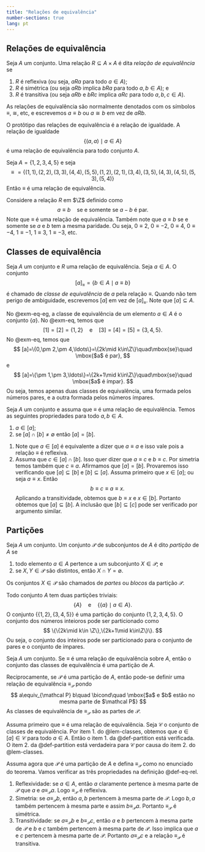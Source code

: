```yaml
---
title: "Relações de equivalência"
number-sections: true 
lang: pt
---
```


## Relações de equivalência

:::{#def-eq-rel}
Seja $A$ um conjunto. Uma relação $R\subseteq A\times A$ é dita *relação de equivalência* se 

1. $R$ é reflexiva (ou seja, $aRa$ para todo $a\in A$);
2. $R$ é simétrica (ou seja $aRb$ implica $bRa$ para todo $a,b\in A$); e
3. $R$ é transitiva (ou seja $aRb$ e $bRc$ implica $aRc$ para todo $a,b,c\in A$).

As relações de equivalência são normalmente denotados com os símbolos $\equiv$, $\cong$, etc, e escrevemos $a\equiv b$ ou $a\cong b$ em vez de $aRb$. 
:::

:::{#exm-eq-eg}
O protôtipo das relações de equivalência é a relação de igualdade. A relação de igualdade 
$$
\{(a,a)\mid a\in A\}
$$
é uma relação de equivalência para todo conjunto $A$. 
:::


:::{#exm-eq}
Seja $A=\{1,2,3,4,5\}$ e seja
$$
\equiv=\{(1,1),(2,2),(3,3),(4,4),(5,5),(1,2),(2,1),(3,4),(3,5),(4,3),(4,5),(5,3),(5,4)\}
$$ 
Então $\equiv$ é uma relação de equivalência. 
:::

:::{#exm-eq2}
Considere a relação $R$ em $\Z$ definido como 
$$
a\equiv b\quad\mbox{se e somente se $a-b$ é par}.
$$
Note que $\equiv$ é uma relação de equivalência. Também note que $a\equiv b$ se e somente se $a$ e $b$ tem a mesma paridade. Ou seja, $0\equiv 2$, $0\equiv -2$, $0\equiv 4$, $0\equiv -4$, $1\equiv -1$, $1\equiv 3$, $1\equiv -3$, etc. 
:::

## Classes de equivalência

:::{#def-class-eq}
Seja $A$ um conjunto e $R$ uma relação de equivalência. Seja  $a\in A$. O conjunto 
$$
[a]_\equiv=\{b\in A\mid a\equiv b\}
$$
é chamado de *classe de equivalência* de $a$ pela relação $\equiv$. Quando não tem perigo de ambiguidade, escrevemos $[a]$ em vez de $[a]_\equiv$. Note que $[a]\subseteq A$.  
:::

:::{#exm-classes}
No @exm-eq-eg, a classe de equivalência de um elemento $a\in A$ é o conjunto $\{a\}$. No @exm-eq, temos que 
$$
[1]=[2]=\{1,2\}\quad \mbox{e}\quad [3]=[4]=[5]=\{3,4,5\}.
$$
No @exm-eq, temos que 
$$
[a]=\{0,\pm 2,\pm 4,\ldots\}=\{2k\mid k\in\Z\}\quad\mbox{se}\quad \mbox{$a$ é par},
$$
e
$$
[a]=\{\pm 1,\pm 3,\ldots\}=\{2k+1\mid k\in\Z\}\quad\mbox{se}\quad \mbox{$a$ é ímpar}.
$$
Ou seja, temos apenas duas classes de equivalência, uma formada pelos números pares, e a outra formada pelos números ímpares.
:::


:::{#lem-classes}
Seja $A$ um conjunto e assuma que $\equiv$ é uma relação de equivalência. Temos as seguintes propriedades para todo $a,b\in A$. 

1. $a\in [a]$; 
2. se $[a]\cap [b]\neq \emptyset$ então $[a]=[b]$.
:::

:::{.proof}
1. Note que $a\in[a]$ é equivalente a dizer que $a\equiv a$ e isso vale pois a relação $\equiv$ é reflexiva. 
2. Assuma que $c\in [a]\cap [b]$. Isso quer dizer que $a\equiv c$ e $b\equiv c$. Por simetria temos também que $c\equiv a$. 
Afirmamos que $[a]=[b]$. Provaremos isso verificando que $[a]\subseteq [b]$ e $[b]\subseteq [a]$. Assuma primeiro que $x\in[a]$; ou seja $a\equiv x$. Então 
$$
b\equiv c\equiv a\equiv x.
$$ 
Aplicando a transitividade, obtemos que $b\equiv x$ e $x\in [b]$. Portanto obtemos que $[a]\subseteq [b]$.  A inclusão que $[b]\subseteq [c]$ pode ser verificado por argumento similar.
:::

## Partições

:::{#def-partition}
Seja $A$ um conjunto. Um conjunto $\mathcal P$ de subconjuntos de $A$ é dito *partição* de $A$ se 

1. todo elemento $a\in A$ pertence a um subconjunto $X\in \mathcal P$; e
2. se $X,Y\in \mathcal P$ são distintos, então $X\cap Y=\emptyset$. 

Os conjuntos $X\in\mathcal  P$ são chamados de *partes* ou *blocos* da partição $\mathcal P$. 
:::


:::{#exm-partition}
Todo conjunto $A$ tem duas partições triviais:
$$
\{A\}\quad\mbox{e}\quad \{\{a\}\mid a\in A\}.
$$
O conjunto $\{\{1,2\},\{3,4,5\}\}$ é uma partição do conjunto $\{1,2,3,4,5\}$. O conjunto dos números inteioros pode ser particionado como 
$$
\{\{2k\mid k\in \Z\},\{2k+1\mid k\in\Z\}\}.
$$ 
Ou seja, o conjunto dos inteiros pode ser particionado para o conjunto de pares e o conjunto de ímpares. 
:::

:::{#thm-eq-partition}
Seja $A$ um conjunto. Se $\equiv$ é uma relação de equivalência sobre $A$, então o conjunto das classes de equivalência é uma partição de $A$. 

Reciprocamente, se $\mathcal P$ é uma partição de $A$, então pode-se definir uma relação de equivalência $\equiv_{\mathcal P}$ pondo 
$$
a\equiv_{\mathcal P} b\quad \bicond\quad \mbox{$a$ e $b$ estão no mesma parte de $\mathcal P$} 
$$
As classes de equivalência de $\equiv_{\mathcal P}$ são as partes de $\mathcal P$. 
:::

:::{.proof}
Assuma primeiro que $\equiv$ é uma relação de equivalência. Seja $\mathcal C$ o conjunto de classes de equivalência. Por item 1. do @lem-classes, obtemos que $a\in [a]\in \mathcal C$ para todo $a\in A$. Então o item 1. da @def-partition está verificada. O item 2. da @def-partition está verdadeira para $\mathcal C$ por causa do item 2. do @lem-classes.

Assuma agora que $\mathcal P$ é uma partição de $A$ e defina $\equiv_{\mathcal P}$ como no enunciado do teorema. Vamos verificar as três propriedades na definição @def-eq-rel. 

1. Reflexividade: se $a\in A$, então $a$ claramente pertence à mesma parte de $\mathcal P$ que $a$ e $a\equiv_{\mathcal P} a$. Logo $\equiv_{\mathcal P}$ é reflexiva. 
2.  Simetria: se $a\equiv_{\mathcal P}b$, então $a,b$ pertencem à mesma parte de $\mathcal P$. Logo $b,a$ também pertencem à mesma parte e assim $b\equiv_{\mathcal P}a$. Portanto $\equiv_{\mathcal P}$ é simétrica. 
3. Transitividade: se $a\equiv_{\mathcal P}b$ e $b\equiv_{\mathcal P}c$, então $a$ e $b$ pertencem à mesma parte de $\mathcal P$ e $b$ e $c$ também pertencem à mesma parte de $\mathcal P$. Isso implica que $a$ e $c$ pertencem à mesma parte de $\mathcal P$. Portanto $a\equiv_{\mathcal P}c$ e a relação $\equiv_{\mathcal P}$ é transitiva.
:::